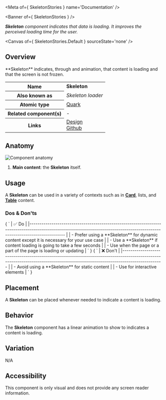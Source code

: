 
<Meta of={ SkeletonStories } name='Documentation' />

<Banner of={ SkeletonStories } />

_**Skeleton** component indicates that data is loading. It improves the perceived loading time for the user._

<Canvas of={ SkeletonStories.Default } sourceState='none' />

## Overview
<div>
  <div id='description'>
    **Skeleton** indicates, through and animation, that content is loading and that the screen is not frozen.
  </div>
  <table>
    <tbody>
    <tr>
      <th scope="row">Name</th>
      <td><strong>Skeleton</strong></td>
    </tr>
    <tr>
      <th scope="row">Also known as</th>
      <td><em>Skeleton loader</em></td>
    </tr>
    <tr>
      <th scope="row">Atomic type</th>
      <td>
        <a href='https://bradfrost.com/blog/post/extending-atomic-design/'>Quark<OdsIcon
          name={ ODS_ICON_NAME.externalLink }
          style={ { fontSize: '.7rem', paddingLeft: '.3rem', paddingRight: '.2rem' } }></OdsIcon></a>
      </td>
    </tr>
    <tr>
      <th scope="row">Related component(s)</th>
      <td>-</td>
    </tr>
    <tr>
      <th scope="row">Links</th>
      <td>
        <a href='https://www.figma.com/proto/tIKzHa5KvHHyosgIgyBswB/Design-Tokens'>Design<OdsIcon
          name={ ODS_ICON_NAME.externalLink }
          style={ { fontSize: '.7rem', paddingLeft: '.3rem', paddingRight: '.2rem' } }></OdsIcon></a><br />
        <a href='https://github.com/ovh/design-system/tree/master/packages/components/src/skeleton'>Github<OdsIcon
          name={ ODS_ICON_NAME.externalLink }
          style={ { fontSize: '.7rem', paddingLeft: '.3rem', paddingRight: '.2rem' } }></OdsIcon></a>
      </td>
    </tr>
    </tbody>
  </table>
</div>

## Anatomy

![Component anatomy](components/skeleton/anatomy.png "Component anatomy")

1. **Main content**: the **Skeleton** itself.

## Usage

A **Skeleton** can be used in a variety of contexts such as in [**Card**](?path=/docs/ods-components-layout-card--documentation), lists, and [**Table**](?path=/docs/ods-components-layout-table--documentation) content.

### Dos & Don'ts
<Markdown>
  { `
| ✅ Do                                                                                                                                                                           |
|------------------------------------------------------------------------------------------------------------------------------------------------------------------------------ |
| - Prefer using a **Skeleton** for dynamic content except it is necessary for your use case                                                                                     |
| - Use a **Skeleton** if content loading is going to take a few seconds                                                                                                         |
| - Use when the page or a part of the page is loading or updating                                                                                                               |
` }
</Markdown>
<Markdown>
  { `
| ❌ Don't                                                                                                                                                                          |
|-------------------------------------------------------------------------------------------------------------------------------------------------------------------------------- |
| - Avoid using a **Skeleton** for static content                                                                                                                                  |
| - Use for interactive elements                                                                                                                                                   |
` }
</Markdown>

## Placement

A **Skeleton** can be placed whenever needed to indicate a content is loading.

## Behavior

The **Skeleton** component has a linear animation to show to indicates a content is loading.

## Variation

N/A

## Accessibility

This component is only visual and does not provide any screen reader information.
